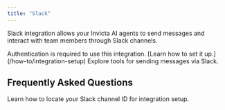 ```yaml
---
title: "Slack"
---
```


Slack integration allows your Invicta AI agents to send messages and interact with team members through Slack channels.

<Note>
  Authentication is required to use this integration. [Learn how to set it
  up.](/how-to/integration-setup)
</Note>

<CardGroup cols={2}>
  <Card
    title="Slack Tools"
    icon="comment"
    href="/tools/email-&-communication-tools#slack-send-message"
  >
    Explore tools for sending messages via Slack.
  </Card>
</CardGroup>

## Frequently Asked Questions

<CardGroup cols={2}>
  <Card
    title="How to Find Channel ID"
    icon="circle-question"
    href="/how-to/find-slack-channel-id"
  >
    Learn how to locate your Slack channel ID for integration setup.
  </Card>
</CardGroup>
